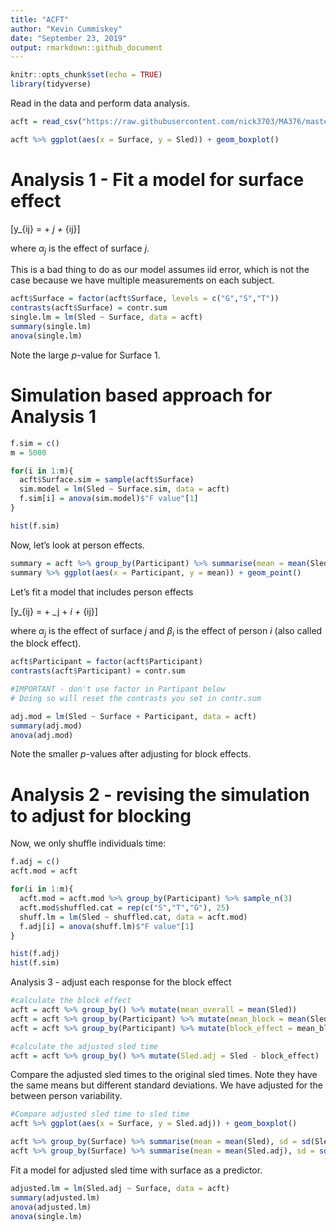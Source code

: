 ```yaml
---
title: "ACFT"
author: "Kevin Cummiskey"
date: "September 23, 2019"
output: rmarkdown::github_document
---
```


```r
knitr::opts_chunk$set(echo = TRUE)
library(tidyverse)
```

Read in the data and perform data analysis.


```r
acft = read_csv("https://raw.githubusercontent.com/nick3703/MA376/master/ACFT.csv")

acft %>% ggplot(aes(x = Surface, y = Sled)) + geom_boxplot()

```


# Analysis 1 - Fit a model for surface effect

\[y_{ij} = \mu + \alpha_j + \epsilon_{ij}\]

where $\alpha_j$ is the effect of surface $j$.

This is a bad thing to do as our model assumes iid error, which is not the case because we have multiple measurements on each subject.

```r
acft$Surface = factor(acft$Surface, levels = c("G","S","T"))
contrasts(acft$Surface) = contr.sum
single.lm = lm(Sled ~ Surface, data = acft)
summary(single.lm)
anova(single.lm)
```

Note the large $p$-value for Surface 1.


# Simulation based approach for Analysis 1

```r
f.sim = c()
m = 5000

for(i in 1:m){
  acft$Surface.sim = sample(acft$Surface)
  sim.model = lm(Sled ~ Surface.sim, data = acft)
  f.sim[i] = anova(sim.model)$"F value"[1]
}

hist(f.sim)
```


Now, let's look at person effects.

```r
summary = acft %>% group_by(Participant) %>% summarise(mean = mean(Sled))
summary %>% ggplot(aes(x = Participant, y = mean)) + geom_point()
```


Let's fit a model that includes person effects

\[y_{ij} = \mu + \alpha_j + \beta_i + \epsilon_{ij}\]

where $\alpha_j$ is the effect of surface $j$ and $\beta_i$ is the effect of person $i$ (also called the block effect).

```r
acft$Participant = factor(acft$Participant)
contrasts(acft$Participant) = contr.sum

#IMPORTANT - don't use factor in Partipant below
# Doing so will reset the contrasts you set in contr.sum

adj.mod = lm(Sled ~ Surface + Participant, data = acft)
summary(adj.mod)
anova(adj.mod)

```

Note the smaller $p$-values after adjusting for block effects.

# Analysis 2 - revising the simulation to adjust for blocking

Now, we only shuffle individuals time:

```r
f.adj = c()
acft.mod = acft

for(i in 1:m){
  acft.mod = acft.mod %>% group_by(Participant) %>% sample_n(3)
  acft.mod$shuffled.cat = rep(c("S","T","G"), 25)
  shuff.lm = lm(Sled ~ shuffled.cat, data = acft.mod)
  f.adj[i] = anova(shuff.lm)$"F value"[1]
}

hist(f.adj)
hist(f.sim)


```


Analysis 3 - adjust each response for the block effect

```r
#calculate the block effect
acft = acft %>% group_by() %>% mutate(mean_overall = mean(Sled))
acft = acft %>% group_by(Participant) %>% mutate(mean_block = mean(Sled))
acft = acft %>% group_by(Participant) %>% mutate(block_effect = mean_block - mean_overall)

#calculate the adjusted sled time
acft = acft %>% group_by() %>% mutate(Sled.adj = Sled - block_effect)
```

Compare the adjusted sled times to the original sled times.  Note they have the same means but different standard deviations.  We have adjusted for the between person variability.

```r
#Compare adjusted sled time to sled time
acft %>% ggplot(aes(x = Surface, y = Sled.adj)) + geom_boxplot()

acft %>% group_by(Surface) %>% summarise(mean = mean(Sled), sd = sd(Sled))
acft %>% group_by(Surface) %>% summarise(mean = mean(Sled.adj), sd = sd(Sled.adj))
```

Fit a model for adjusted sled time with surface as a predictor.

```r
adjusted.lm = lm(Sled.adj ~ Surface, data = acft)
summary(adjusted.lm)
anova(adjusted.lm)
anova(single.lm)
```







